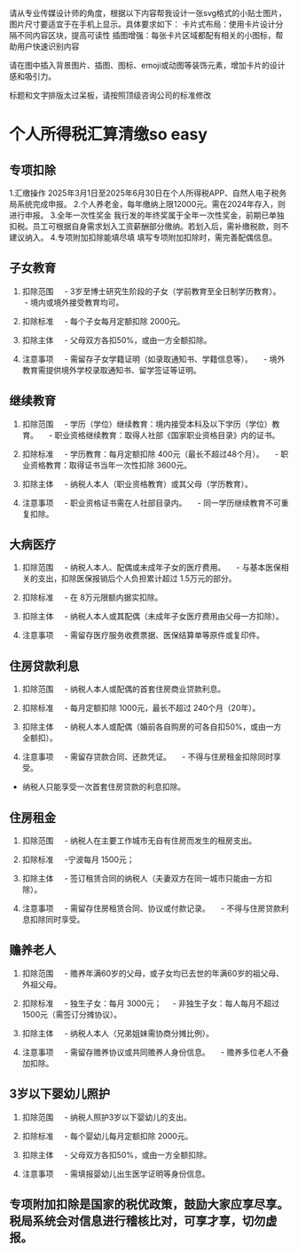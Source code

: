 请从专业传媒设计师的角度，根据以下内容帮我设计一张svg格式的小贴士图片，图片尺寸要适宜于在手机上显示。具体要求如下：
卡片式布局：使用卡片设计分隔不同内容区块，提高可读性
插图增强：每张卡片区域都配有相关的小图标，帮助用户快速识别内容

请在图中插入背景图片、插图、图标、emoji或动图等装饰元素，增加卡片的设计感和吸引力。

标题和文字排版太过呆板，请按照顶级咨询公司的标准修改

# 个人所得税汇算清缴so easy

## 专项扣除
1.汇缴操作
2025年3月1日至2025年6月30日在个人所得税APP、自然人电子税务局系统完成申报。
2.个人养老金，每年缴纳上限12000元。需在2024年存入，则进行申报。
3.全年一次性奖金
我行发的年终奖属于全年一次性奖金，前期已单独扣税。员工可根据自身需求划入工资薪酬部分缴纳。若划入后，需补缴税款，则不建议纳入。
4.专项附加扣除能填尽填
填写专项附加扣除时，需完善配偶信息。


## 子女教育
1. 扣除范围 
   - 3岁至博士研究生阶段的子女（学前教育至全日制学历教育）。 
   - 境内或境外接受教育均可。 

2. 扣除标准 
   - 每个子女每月定额扣除 2000元。 

3. 扣除主体 
   - 父母双方各扣50%，或由一方全额扣除。 

4. 注意事项 
   - 需留存子女学籍证明（如录取通知书、学籍信息等）。 
   - 境外教育需提供境外学校录取通知书、留学签证等证明。


## 继续教育
1. 扣除范围 
   - 学历（学位）继续教育：境内接受本科及以下学历（学位）教育。 
   - 职业资格继续教育：取得人社部《国家职业资格目录》内的证书。 

2. 扣除标准 
   - 学历教育：每月定额扣除 400元（最长不超过48个月）。 
   - 职业资格教育：取得证书当年一次性扣除 3600元。 

3. 扣除主体 
   - 纳税人本人（职业资格教育）或其父母（学历教育）。 

4. 注意事项 
   - 职业资格证书需在人社部目录内。 
   - 同一学历继续教育不可重复扣除。



## 大病医疗
1. 扣除范围 
   - 纳税人本人、配偶或未成年子女的医疗费用。 
   - 与基本医保相关的支出，扣除医保报销后个人负担累计超过 1.5万元的部分。 

2. 扣除标准 
   - 在 8万元限额内据实扣除。 

3. 扣除主体 
   - 纳税人本人或其配偶（未成年子女医疗费用由父母一方扣除）。 

4. 注意事项 
   - 需留存医疗服务收费票据、医保结算单等原件或复印件。 
   



## 住房贷款利息
1. 扣除范围 
   - 纳税人本人或配偶的首套住房商业贷款利息。 

2. 扣除标准 
   - 每月定额扣除 1000元，最长不超过 240个月（20年）。 

3. 扣除主体 
   - 纳税人本人或配偶（婚前各自购房的可各自扣50%，或由一方全额扣）。 

4. 注意事项 
   - 需留存贷款合同、还款凭证。 
   - 不得与住房租金扣除同时享受。
- 纳税人只能享受一次首套住房贷款的利息扣除。



## 住房租金
1. 扣除范围 
   - 纳税人在主要工作城市无自有住房而发生的租房支出。 

2. 扣除标准 
   -宁波每月 1500元； 

3. 扣除主体 
   - 签订租赁合同的纳税人（夫妻双方在同一城市只能由一方扣除）。 

4. 注意事项 
   - 需留存住房租赁合同、协议或付款记录。 
   - 不得与住房贷款利息扣除同时享受。




## 赡养老人
1. 扣除范围 
   - 赡养年满60岁的父母，或子女均已去世的年满60岁的祖父母、外祖父母。 

2. 扣除标准 
   - 独生子女：每月 3000元； 
   - 非独生子女：每人每月不超过 1500元（需签订分摊协议）。 

3. 扣除主体 
   - 纳税人本人（兄弟姐妹需协商分摊比例）。 

4. 注意事项 
   - 需留存赡养协议或共同赡养人身份信息。 
   - 赡养多位老人不叠加扣除。



## 3岁以下婴幼儿照护
1. 扣除范围 
   - 纳税人照护3岁以下婴幼儿的支出。 

2. 扣除标准 
   - 每个婴幼儿每月定额扣除 2000元。 

3. 扣除主体 
   - 父母双方各扣50%，或由一方全额扣除。 

4. 注意事项 
   - 需填报婴幼儿出生医学证明等身份信息。 


## 专项附加扣除是国家的税优政策，鼓励大家应享尽享。税局系统会对信息进行稽核比对，可享才享，切勿虚报。


